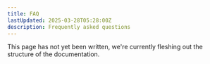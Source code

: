 ```yaml
---
title: FAQ
lastUpdated: 2025-03-28T05:28:00Z
description: Frequently asked questions
---
```



<Aside type="note">
    This page has not yet been written, we're currently fleshing out the structure of the documentation.
</Aside>
